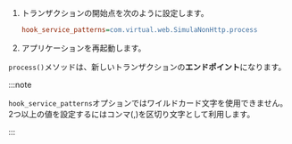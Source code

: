 1. トランザクションの開始点を次のように設定します。 

   ```ini title="whatap.conf"
   hook_service_patterns=com.virtual.web.SimulaNonHttp.process
   ```

2. アプリケーションを再起動します。 

`process()`メソッドは、新しいトランザクションの**エンドポイント**になります。

:::note

`hook_service_patterns`オプションではワイルドカード文字を使用できません。2つ以上の値を設定するにはコンマ(,)を区切り文字として利用します。

:::
